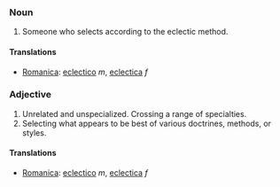 ===Noun===
#Someone who selects according to the eclectic method.

====Translations====
*[[Romanica]]: [[eclectico]] ''m'', [[eclectica]] ''f''

===Adjective===

#Unrelated and unspecialized. Crossing a range of specialties.
#Selecting what appears to be best of various doctrines, methods, or styles.

====Translations====
*[[Romanica]]: [[eclectico]] ''m'', [[eclectica]] ''f''